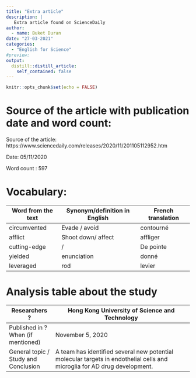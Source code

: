 ```yaml
---
title: "Extra article"
description: |
   Extra article found on ScienceDaily
author:
  - name: Buket Duran
date: "27-03-2021"
categories:
  - "English for Science"
#preview:
output:
  distill::distill_article:
    self_contained: false
---
```


```r
knitr::opts_chunk$set(echo = FALSE)
```

# Source of the article with publication date and word count:
  
Source of the article: 
  https://www.sciencedaily.com/releases/2020/11/201105112952.htm  
  
Date: 05/11/2020
  
Word count : 597

# Vocabulary:

| Word from the text    | Synonym/definition in English    | French translation    |
|-----------------------|----------------------------------|-----------------------|
| circumvented          | Evade / avoid                    | contourné             |
| afflict               | Shoot down/ affect               | affliger              |
| cutting-edge          | /                                | De pointe             |
| yielded               | enunciation                      | donné                 |
| leveraged             | rod                              | levier                |

# Analysis table about the study

| Researchers ?                             | Hong Kong University of Science and Technology                                                                               |
|-------------------------------------------|------------------------------------------------------------------------------------------------------------------------------|
| Published in ? When (if mentioned)        | November 5, 2020                                                                                                             |
| General topic / Study and Conclusion      | A team has identified several new potential molecular targets in endothelial cells and microglia for AD drug development.    |
